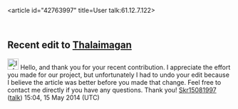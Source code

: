 <article id="42763997" title=User talk:61.12.7.122>
	<talkpage id="42763997" title="User talk:61.12.7.122">


==Recent edit to [[Thalaimagan]]==
[[Image:Information.svg|25px]] Hello, and thank you for your recent contribution. I appreciate the effort you made for our project, but unfortunately I had to undo your edit because I believe the article was better before you made that change. Feel free to contact me directly if you have any questions. Thank you! [[User:Skr15081997|Skr15081997]] ([[User talk:Skr15081997|talk]]) 15:04, 15 May 2014 (UTC)
	</talkpage>
</article>